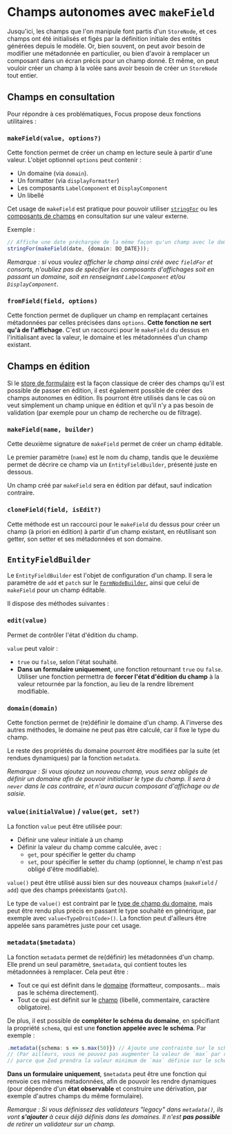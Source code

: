 
<Meta title="Modèle métier/makeField" />

# Champs autonomes avec `makeField`

Jusqu'ici, les champs que l'on manipule font partis d'un `StoreNode`, et ces champs ont été initialisés et figés par la définition initiale des entités générées depuis le modèle. Or, bien souvent, on peut avoir besoin de modifier une métadonnée en particulier, ou bien d'avoir à remplacer un composant dans un écran précis pour un champ donné. Et même, on peut vouloir créer un champ à la volée sans avoir besoin de créer un `StoreNode` tout entier.

## Champs en consultation

Pour répondre à ces problématiques, Focus propose deux fonctions utilitaires :

### `makeField(value, options?)`

Cette fonction permet de créer un champ en lecture seule à partir d'une valeur. L'objet optionnel `options` peut contenir :

- Un domaine (via `domain`).
- Un formatter (via `displayFormatter`)
- Les composants `LabelComponent` et `DisplayComponent`
- Un libellé

Cet usage de `makeField` est pratique pour pouvoir utiliser [`stringFor`](/docs/modèle-métier-afficher-des-champs--docs#stringforfield-values) ou les [composants de champs](/docs/modèle-métier-afficher-des-champs--docs#méthodes-de-champs) en consultation sur une valeur externe.

Exemple :

```ts
// Affiche une date préchargée de la même façon qu'un champ avec le domaine DO_DATE.
stringFor(makeField(date, {domain: DO_DATE}));
```

_Remarque : si vous voulez afficher le champ ainsi créé avec `fieldFor` et consorts, n'oubliez pas de spécifier les composants d'affichages soit en passant un domaine, soit en renseignant `LabelComponent` et/ou `DisplayComponent`._

### `fromField(field, options)`

Cette fonction permet de dupliquer un champ en remplaçant certaines métadonnées par celles précisées dans `options`. **Cette fonction ne sert qu'à de l'affichage**. C'est un raccourci pour le `makeField` du dessus en l'initialisant avec la valeur, le domaine et les métadonnées d'un champ existant.

## Champs en édition

Si le [store de formulaire](/docs/modèle-métier-stores-de-formulaire--docs) est la façon classique de créer des champs qu'il est possible de passer en édition, il est également possible de créer des champs autonomes en édition. Ils pourront être utilisés dans le cas où on veut simplement un champ unique en édition et qu'il n'y a pas besoin de validation (par exemple pour un champ de recherche ou de filtrage).

### `makeField(name, builder)`

Cette deuxième signature de `makeField` permet de créer un champ éditable.

Le premier paramètre (`name`) est le nom du champ, tandis que le deuxième permet de décrire ce champ via un `EntityFieldBuilder`, présenté juste en dessous.

Un champ créé par `makeField` sera en édition par défaut, sauf indication contraire.

### `cloneField(field, isEdit?)`

Cette méthode est un raccourci pour le `makeField` du dessus pour créer un champ (à priori en édition) à partir d'un champ existant, en réutilisant son getter, son setter et ses métadonnées et son domaine.

## `EntityFieldBuilder`

Le `EntityFieldBuilder` est l'objet de configuration d'un champ. Il sera le paramètre de `add` et `patch` sur le [`FormNodeBuilder`](/docs/modèle-métier-personnalisation--docs#formnodebuilder), ainsi que celui de `makeField` pour un champ éditable.

Il dispose des méthodes suivantes :

### `edit(value)`

Permet de contrôler l'état d'édition du champ.

`value` peut valoir :

- `true` ou `false`, selon l'état souhaité.
- **Dans un formulaire uniquement**, une fonction retournant `true` ou `false`. Utiliser une fonction permettra de **forcer l'état d'édition du champ** à la valeur retournée par la fonction, au lieu de la rendre librement modifiable.

### `domain(domain)`

Cette fonction permet de (re)définir le domaine d'un champ. A l'inverse des autres méthodes, le domaine ne peut pas être calculé, car il fixe le type du champ.

Le reste des propriétés du domaine pourront être modifiées par la suite (et rendues dynamiques) par la fonction `metadata`.

_Remarque : Si vous ajoutez un nouveau champ, vous serez obligés de définir un domaine afin de pouvoir initialiser le type du champ. Il sera à `never` dans le cas contraire, et n'aura aucun composant d'affichage ou de saisie._

### `value(initialValue)` / `value(get, set?)`

La fonction `value` peut être utilisée pour:

- Définir une valeur initiale à un champ
- Définir la valeur du champ comme calculée, avec :
    - `get`, pour spécifier le getter du champ
    - `set`, pour spécifier le setter du champ (optionnel, le champ n'est pas obligé d'être modifiable).

`value()` peut être utilisé aussi bien sur des nouveaux champs (`makeField` / `add`) que des champs préexistants (`patch`).

Le type de `value()` est contraint par le [type de champ du domaine](/docs/modèle-métier-domaines--docs#type-de-champ), mais peut être rendu plus précis en passant le type souhaité en générique, par exemple avec `value<TypeDroitCode>()`. La fonction peut d'ailleurs être appelée sans paramètres juste pour cet usage.

### `metadata($metadata)`

La fonction `metadata` permet de re(définir) les métadonnées d'un champ. Elle prend un seul paramètre, `$metadata`, qui contient toutes les métadonnées à remplacer. Cela peut être :

- Tout ce qui est définit dans le [domaine](/docs/modèle-métier-domaines--docs) (formatteur, composants... mais pas le schéma directement).
- Tout ce qui est définit sur le [champ](/docs/modèle-métier-champs-et-entités--docs#définition-dun-champ) (libellé, commentaire, caractère obligatoire).

De plus, il est possible de **compléter le schéma du domaine**, en spécifiant la propriété `schema`, qui est une **fonction appelée avec le schéma**. Par exemple :

```ts
.metadata({schema: s => s.max(50)}) // Ajoute une contrainte sur le schéma du domaine.
// (Par ailleurs, vous ne pouvez pas augmenter la valeur de `max` par rapport à celle du domaine ici
// parce que Zod prendra la valeur minimum de `max` définie sur le schéma ;) )
```

**Dans un formulaire uniquement**, `$metadata` peut être une fonction qui renvoie ces mêmes métadonnées, afin de pouvoir les rendre dynamiques (pour dépendre d'un **état observable** et construire une dérivation, par exemple d'autres champs du même formulaire).

_Remarque : Si vous définissez des validateurs "legacy" dans `metadata()`, ils vont **s'ajouter** à ceux déjà définis dans les domaines. Il n'est **pas possible** de retirer un validateur sur un champ._

